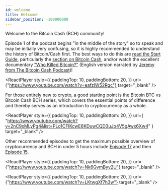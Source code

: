 ```yaml
---
id: welcome
title: Welcome!
sidebar_position: -100000000
---
```



Welcome to the Bitcoin Cash (BCH) community!

Episode 1 of the podcast begins "in the middle of the story" so to speak and may be initially very confusing, so it is highly recommended to understand the history of Bitcoin/Cash first. The best ways to do this are [read the Start Guide](/start), particularly the [section on Bitcoin Cash](/start#episode-8-of-10-bitcoin-cash), and/or watch the excellent documentary ["Who Killed Bitcoin?"](https://www.youtube.com/watch?v=eafzIW52Rgc) (English version narrated by [Jeremy from The Bitcoin Cash Podcast](/about))!

<ReactPlayer
  style={{
    paddingTop: 10,
    paddingBottom: 20,
  }}
  url={"https://www.youtube.com/watch?v=eafzIW52Rgc"}
  target="_blank"
/>

For those entirely new to crypto, a good starting point is the Bitcoin BTC vs Bitcoin Cash BCH series, which covers the essential points of difference and thereby serves as an introduction to cryptocurrency as a whole.

<ReactPlayer
  style={{
    paddingTop: 10,
    paddingBottom: 20,
  }}
  url={
    "https://www.youtube.com/watch?v=2nC9xMLyPg4&list=PLo1CFIKcwE6KDuwCQD3uJb4V5gAwx6Xw4"
  }
  target="_blank"
/>

Other recommended episodes to get the maximum possible overview of cryptocurrency and BCH in under 5 hours include [Episode 17](/docs/17) and then [Episode 15](/docs/15).

<ReactPlayer
  style={{
    paddingTop: 10,
    paddingBottom: 20,
  }}
  url={"https://www.youtube.com/watch?v=Nk6GvmByv2U"}
  target="_blank"
/>

<ReactPlayer
  style={{
    paddingTop: 10,
    paddingBottom: 20,
  }}
  url={"https://www.youtube.com/watch?v=LKtwgXf7h3w"}
  target="_blank"
/>
